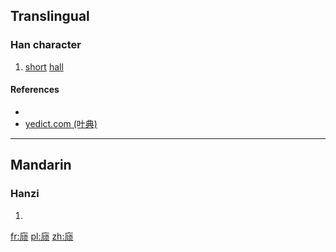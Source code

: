 {{also|廎}}
==Translingual==

===Han character===
{{Han char|rn=53|rad=广|as=08|sn=11|four=|canj=戈心一人 (IPMO)|ids=⿸[[广]][[顷]]}}

# [[short]] [[hall]]

====References====
* {{Han ref|kx=0348.081|hdz=20889.130|uh=5EBC|ud=24252}}
*[http://yedict.com/htm/5E/5EBC.htm yedict.com (叶典)]

----

==Mandarin==

===Hanzi===
{{cmn-hanzi|tra=廎|pin=[[qǐng]] ([[qing3]]), [[cè]] ([[ce4]])|wg=ch'ing<sup>3</sup>, ts'e<sup>4</sup>}}

# {{defn|lang=cmn|sort=广08}}

[[fr:庼]]
[[pl:庼]]
[[zh:庼]]